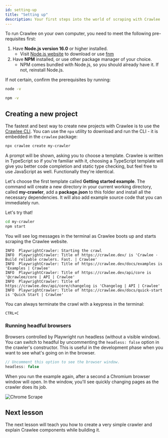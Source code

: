 ```yaml
---
id: setting-up
title: "Setting up"
description: Your first steps into the world of scraping with Crawlee
---
```



To run Crawlee on your own computer, you need to meet the following pre-requisites first:

1. Have **Node.js version 16.0** or higher installed.
   - Visit [Node.js website](https://nodejs.org/en/download/) to download or use [fnm](https://github.com/Schniz/fnm)
2. Have **NPM** installed, or use other package manager of your choice.
   - NPM comes bundled with Node.js, so you should already have it. If not, reinstall Node.js.

If not certain, confirm the prerequisites by running:

```bash
node -v
```

```bash
npm -v
```

## Creating a new project

The fastest and best way to create new projects with Crawlee is to use the [Crawlee CLI](https://www.npmjs.com/package/@crawlee/cli). You can use the `npx` utility to download and run the CLI - it is embedded in the `crawlee` package:

```bash
npx crawlee create my-crawler
```

A prompt will be shown, asking you to choose a template. Crawlee is written in TypeScript so if you're familiar with it, choosing a TypeScript template will give you better code completion and static type checking, but feel free to use JavaScript as well. Functionally they're identical.

Let's choose the first template called **Getting started example**. The command will create a new directory in your current working directory, called **my-crawler**, add a **package.json** to this folder and install all the necessary dependencies. It will also add example source code that you can immediately run.

Let's try that!

```bash
cd my-crawler
npm start
```

You will see log messages in the terminal as Crawlee boots up and starts scraping the Crawlee website.

```log
INFO  PlaywrightCrawler: Starting the crawl
INFO  PlaywrightCrawler: Title of https://crawlee.dev/ is 'Crawlee · Build reliable crawlers. Fast. | Crawlee'
INFO  PlaywrightCrawler: Title of https://crawlee.dev/docs/examples is 'Examples | Crawlee'
INFO  PlaywrightCrawler: Title of https://crawlee.dev/api/core is '@crawlee/core | API | Crawlee'
INFO  PlaywrightCrawler: Title of https://crawlee.dev/api/core/changelog is 'Changelog | API | Crawlee'
INFO  PlaywrightCrawler: Title of https://crawlee.dev/docs/quick-start is 'Quick Start | Crawlee'
```

You can always terminate the crawl with a keypress in the terminal:

```text
CTRL+C
```

### Running headful browsers

Browsers controlled by Playwright run headless (without a visible window). You can switch to headful by uncommenting the `headless: false` option in the crawler's constructor. This is useful in the development phase when you want to see what's going on in the browser.


```typescript
// Uncomment this option to see the browser window.
headless: false
```

When you run the example again, after a second a Chromium browser window will open. In the window, you'll see quickly changing pages as the crawler does its job.

![Chrome Scrape](/img/chrome_scrape.gif)

## Next lesson

The next lesson will teach you how to create a very simple crawler and explain Crawlee components while building it.
